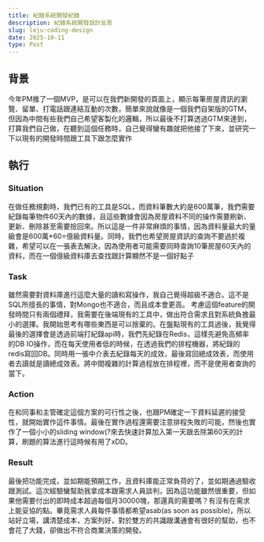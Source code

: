 ```yaml
---
title: 紀錄系統開發紀錄
description: 紀錄系統開發設計反思
slug: leju-coding-design
date: 2025-10-11
type: Post
---
```


## 背景

<p>今年PM推了一個MVP，是可以在我們新開發的頁面上，顯示每筆房屋資訊的瀏覽、留單、打電話跟連結互動的次數，簡單來說就像是一個我們自架版的GTM，但因為中間有些我們自己希望客製化的邏輯，所以最後不打算透過GTM來達到，打算我們自己做，在聽到這個任務時，自己覺得蠻有趣就把他接了下來，並研究一下以現有的開發時間跟工具下跟怎麼實作</p>

<h2>執行</h2>

<h3>Situation</h3>

<p>在做任務規劃時，我們已有的工具是SQL，而資料筆數大約是600萬筆，我們需要紀錄每筆物件60天內的數據，且這些數據會因為房屋資料不同的操作需要刷新、更新、刪除甚至需要撿回來。所以這是一件非常麻煩的事情，因為資料量最大的量級會是600萬*60=億級資料量。同時，我們也希望房屋資訊的查詢不要過於複雜，希望可以在一張表去解決，因為使用者可能需要同時查詢10筆房屋60天內的資料，而在一個億級資料庫去查找跟計算顯然不是一個好點子</p>

<h3>Task</h3>

<p>
雖然需要對資料庫進行這麼大量的讀和寫操作，我自己覺得超級不適合。這不是SQL所擅長的事情，對Mongo也不適合，而且成本會更高。
考慮這個feature的開發時間只有兩個禮拜，我需要在後端現有的工具中，做出符合需求且對系統負擔最小的選擇。我開始思考有哪些東西是可以捨棄的。在盤點現有的工具過後，我覺得最後的選擇會是透過前端打紀錄api時，我們先紀錄在Redis，這樣先避免高頻率的DB IO操作，而在每天使用者低的時候，在透過我們的排程機器，將紀錄的redis寫回DB。同時用一張中介表去紀錄每天的成效，最後寫回總成效表，而使用者去讀就是讀總成效表。將中間複雜的計算過程放在排程裡，而不是使用者查詢的當下。
</p>

<h3>Action</h3>

<p>在和同事和主管確定這個方案的可行性之後，也跟PM確定一下資料延遲的接受性，就開始實作這件事情。最後在實作過程還需要注意排程失敗的可能，然後也實作了一個小小的sliding window(?來去快速計算加入第一天跟去除第60天的計算，刷題的算法進行這時候有用了xDD。</p>

<h3>Result</h3>
<p>最後把功能完成，並如期能預期工作，且資料庫能正常負荷的了，並如期通過驗收跟測試。這次經驗蠻幫助我拿成本跟需求人員談判，因為這功能雖然很重要，但如果他需要付出的即時成本超過每個月30000塊，那還真的需要嗎？有沒有在需求上能妥協的點。畢竟需求人員每件事情都希望asab(as soon as possible)，所以站好立場，講清楚成本，方案列好，對於雙方的共識跟溝通會有很好的幫助，也不會花了大錢，卻做出不符合商業決策的開發。</p>